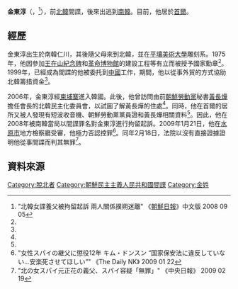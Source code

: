 {{noteTA
|G1=Country
|1=zh:北朝鮮; zh-cn:朝鲜; zh-tw:朝鮮; zh-hk:朝鮮; zh-sg:朝鲜;
|2=zh:南朝鮮; zh-cn:韩国; zh-tw:南韓; zh-hk:南韓; zh-sg:韩国;
}}

'''金東淳'''（{{lang-ko|김동순}}，{{bd|1945年|||}}<ref name="chosun">"北韓女諜養父被拘留起訴 兩人關係撲朔迷離" 《[[朝鮮日報|朝鮮日報]]》中文版 2008 09 05</ref>），前[[北韓|北韓]]間諜，後來出逃到[[南韓|南韓]]。目前，他居於[[首爾|首爾]]。

==經歷==
金東淳出生於南韓仁川，其後隨父母來到北韓，並在[[平壤美術大學|平壤美術大學]]雕刻系。1975年，他因參加[[王在山紀念碑|王在山紀念碑]]和[[革命博物館|革命博物館]]的建設工程等有立而被授予國家勳章<ref name="chosun"/>。1999年，已經成為間諜的他被委托到[[中華人民共和國|中國]]工作，期間，他以從事外貿的方式協助北韓籌措資金<ref name="chosun"/>。

2006年，金東淳經[[柬埔寨|柬埔寨]]進入韓國。此後，他曾訪問由前[[朝鮮勞動黨|朝鮮勞動黨]]秘書[[黃長燁|黃長燁]]擔任會長的北韓民主化委員會，以試圖了解黃長燁的住處<ref name="chosun"/>。同時，他在首爾的居所又被人發現有短波收音機、朝鮮勞動黨黨員證和黃長燁相關資料<ref name="chosun"/>。因此，他在2008年被南韓當局以間諜罪名對金東淳進行拘留起訴。2009年1月21日，他在[[水原市|水原市]]地方檢察廳受審，他極力否認控罪<ref> "女性スパイの継父に懲役12年 キム・ドンスン “国家保安法に違反していない…安楽死させてほしい”" 《The Daily NK》 2009 01 22</ref>。同年2月18日，法院以沒有直接證據證明他從事間諜而判其無罪<ref>"北の女スパイ元正花の義父、スパイ容疑「無罪」" 《中央日報》 2009 02 19</ref>。

== 資料來源 ==
{{reflist}}

[[Category:脫北者|Category:脫北者]]
[[Category:朝鮮民主主義人民共和國間諜|Category:朝鮮民主主義人民共和國間諜]]
[[Category:金姓|Category:金姓]]